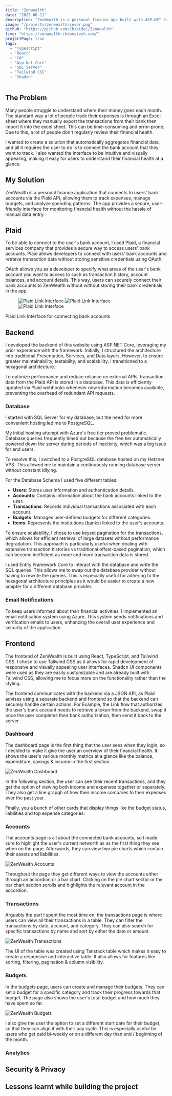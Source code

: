 ```yaml
---
title: "Zenwealth"
date: "2025-06-11"
description: "ZenWealth is a personal finance app built with ASP.NET Core and React. It connects to banks via Plaid to track expenses, manage budgets, and analyze spending. The linked app uses test data, viewable by adding an account with any username and password."
image: "/projects/zenwealth/cover.png"
github: "https://github.com/Chixide1/ZenWealth"
live: "https://zenwealth.ckdoestech.com/"
projectPage: true
tags:
  - "Typescript"
  - "React"
  - "C#"
  - "Asp.Net Core"
  - "SQL Server"
  - "Tailwind CSS"
  - "Shadcn"
---
```



## The Problem
Many people struggle to understand where their money goes each month. The standard way a lot of people track their expenses is through an Excel sheet where they manually export the transactions from their bank then import it into the excel sheet. This can be time-consuming and error-prone. Due to this, a lot of people don't regularly review their financial health.

I wanted to create a solution that automatically aggregates financial data, and all it requires the user to do is to connect the bank account that they want to track. I also wanted the interface to be intuitive and visually appealing, making it easy for users to understand their financial health at a glance.

<FigImage src="/projects/zenwealth/excel.png" alt="A Standard Excel Budget Template" />

## My Solution
ZenWealth is a personal finance application that connects to users' bank accounts via the Plaid API, allowing them to track expenses, manage budgets, and analyze spending patterns. The app provides a secure, user-friendly interface for monitoring financial health without the hassle of manual data entry.

## Plaid
To be able to connect to the user's bank account, I used Plaid, a financial services company that provides a secure way to access users' bank accounts. Plaid allows developers to connect with users' bank accounts and retrieve transaction data without storing sensitive credentials using OAuth.

OAuth allows you as a developer to specify what areas of the user's bank account you want to access to such as transaction history, account balances, and account details. This way, users can securely connect their bank accounts to ZenWealth without without storing their bank credentials in the app.

<div className="w-full">
  <figure className="flex justify-center gap-2 mb-0 flex-wrap">
    <Image
      src="/projects/zenwealth/plaid-link.png"
      alt="Plaid Link Interface"
      className="rounded-lg shadow-lg w-[180px] sm:flex-1 sm:max-w-[360px] h-auto"
      title="Plaid Link Interface for connecting bank accounts"
      loading="lazy"
      width={360}
      height={608}
    />
    <Image
      src="/projects/zenwealth/link-accounts.png"
      alt="Plaid Link Interface"
      className="rounded-lg shadow-lg w-[180px] sm:flex-1 sm:max-w-[360px] h-auto"
      title="Plaid Link Interface for connecting bank accounts"
      loading="lazy"
      width={360}
      height={608}
    />
    <Image
      src="/projects/zenwealth/link-login.png"
      alt="Plaid Link Interface"
      className="rounded-lg shadow-lg w-[180px] sm:flex-1 sm:max-w-[360px] h-auto"
      title="Plaid Link Interface for connecting bank accounts"
      loading="lazy"
      width={360}
      height={608}
    />
  </figure>
  <figcaption className="text-center text-sm text-secondary mt-2">Plaid Link Interface for connecting bank accounts</figcaption>
</div>

## Backend
I developed the backend of this website using ASP.NET Core, leveraging my prior experience with the framework. Initially, I structured the architecture into traditional Presentation, Services, and Data layers. However, to ensure greater maintainability, testability, and scalability, I transitioned to a hexagonal architecture.

<FigImage src="/projects/zenwealth/hexagonal-arch.svg" alt="Hexagonal Architecture" />

To optimize performance and reduce reliance on external APIs, transaction data from the Plaid API is stored in a database. This data is efficiently updated via Plaid webhooks whenever new information becomes available, preventing the overhead of redundant API requests.

### Database
I started with SQL Server for my database, but the need for more convenient hosting led me to PostgreSQL.

My initial hosting attempt with Azure's free tier proved problematic. Database queries frequently timed out because the free tier automatically powered down the server during periods of inactivity, which was a big issue for end users.

To resolve this, I switched to a PostgreSQL database hosted on my Hetzner VPS. This allowed me to maintain a continuously running database server without constant idlying.

For the Database Schema I used five different tables:
- **Users**: Stores user information and authentication details.
- **Accounts**: Contains information about the bank accounts linked to the user.
- **Transactions**: Records individual transactions associated with each account.
- **Budgets**: Manages user-defined budgets for different categories.
- **Items**: Represents the institutions (banks) linked to the user's accounts.

<FigImage src="/projects/zenwealth/db-tables.png" alt="Database Schema" />

To ensure scalability, I chose to use keyset pagination for the transactions, which allows for efficient retrieval of large datasets without performance degradation.
This approach is particularly useful when dealing with extensive transaction histories vs traditional offset-based pagination, which can become inefficient as more and more transaction data is stored.

I used Entity Framework Core to interact with the database and write the SQL queries. This allows me to swap out the database provider without having to rewrite the queries. This is especially useful for adhering to the hexagonal architecture principles as it would be easier to create a new adapter for a different database provider.

### Email Notifications
To keep users informed about their financial activities, I implemented an email notification system using Azure. This system sends notifications and verification emails to users, enhancing the overall user experience and security of the application.

## Frontend
The frontend of ZenWealth is built using React, TypeScript, and Tailwind CSS. I chose to use Tailwind CSS as it allows for rapid development of responsive and visually appealing user interfaces. Shadcn UI components were used as they are easily customizable and are already built with Tailwind CSS, allowing me to focus more on the functionality rather than the styling.

<FigImage src="/projects/zenwealth/shadcn.png" alt="Shadcn Components" />

The frontend communicates with the backend via a JSON API, as Plaid advises using a separate backend and frontend so that the backend can securely handle certain actions. For Example, the Link flow that authorizes the user's bank account needs to retrieve a token from the backend, swap it once the user completes their bank authorization, then send it back to the server.

### Dashboard

The dashboard page is the first thing that the user sees when they login, so I decided to make it give the user an overview of their financial health. It shows the user's various monthly metrics at a glance like the balance, expenditure, savings & income in the first section.

![ZenWealth Dashboard](/projects/zenwealth/Dashboard.png)

In the following section, the user can see their recent transactions, and they get the option of viewing both income and expenses together or separately. They also get a line grapgh of how their income compares to their expenses over the past year.

Finally, you a bunch of other cards that display things like the budget status, liabilities and top expense categories.

### Accounts

The accounts page is all about the connected bank accounts, so I made sure to highlight the user's current networth as as the first thing they see when on the page. Afterwards, they can view two pie charts which contain their assets and liabilities.

![ZenWealth Accounts](/projects/zenwealth/Accounts.png)

Throughout the page they get different ways to view the accounts either through an accordion or a bar chart. Clicking on the pie chart sector or the bar chart section scrolls and highlights the relevant account in the accordion.

### Transactions

Arguably the part I spent the most time on, the transactions page is where users can view all their transactions in a table. They can filter the transactions by date, account, and category. They can also search for specific transactions by name and sort by either the date or amount.

![ZenWealth Transactions](/projects/zenwealth/Transactions.png)

The UI of the table was created using Tanstack table which makes it easy to create a responsive and interactive table. It also allows for features like sorting, filtering, pagination & column visibility.

### Budgets

In the budgets page, users can create and manage their budgets. They can set a budget for a specific category and track their progress towards that budget. The page also shows the user's total budget and how much they have spent so far.

![ZenWealth Budgets](/projects/zenwealth/Budgets.png)

I also give the user the option to set a different start date for their budget, so that they can align it with their pay cycle. This is especially useful for users who get paid bi-weekly or on a different day than end / beginning of the month.

### Analytics

## Security & Privacy

## Lessons learnt while building the project 